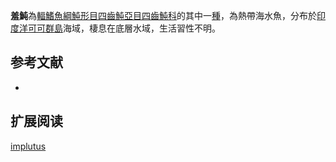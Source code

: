{{Speciesbox
| name = 羞魨
| image = 
| image_width = 250px
| status = NE
| status_system = IUCN3.1 
| genus = Tetraodon
| species = implutus
| authority = [[Jenyns|Jenyns]], 1842
| synonyms = *''Tetrodon implutus,Jenyns, 1842''
}}
'''羞魨'''為[[輻鰭魚綱|輻鰭魚綱]][[魨形目|魨形目]][[四齒魨亞目|四齒魨亞目]][[四齒魨科|四齒魨科]]的其中一[[種|種]]，為熱帶海水魚，分布於[[印度洋|印度洋]][[可可群島|可可群島]]海域，棲息在底層水域，生活習性不明。
==参考文献==
*{{FishBase_species|genus=Tetraodon|species=implutus|year=2014|month=3}}

== 扩展阅读 ==
{{refbegin}}
{{wikispecies-inline|Tetraodon implutus|羞魨}}
{{refend}}
{{Taxonbar|from=Q2345281}}

[[Category:魨屬|implutus]]


{{魚類小作品}}